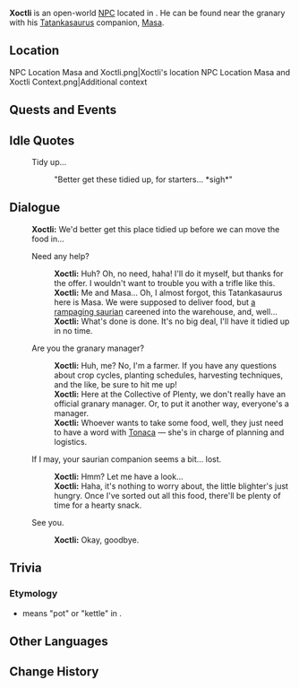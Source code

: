 {{Meta
<!-- Remove this template after adding the missing info -->
|missing_NPC_profile  = yes
}}
{{Character Infobox
|type             = Open-World NPC
|image            = NPC Xoctli.png
|realname         = <!-- Optional, if different from in-game name -->
|deceased         = <!-- Past (for deceased prior to events of the game) or free response -->
|region           = Natlan
|location         = Natlan
|affiliation      = Collective of Plenty
|title            = 

|ancestry         = <!-- Clan/family -->
|father           = 
|mother           = 
|spouse           = 
|sibling          = 
|child            = Cuaxilo
|relative         = 

|voiceEN          = 
|voiceCN          = 
|voiceJP          = 
|voiceKR          = 
|dialoguereward   = 
}}
'''Xoctli''' is an open-world [[NPC]] located in {{Location|"Collective of Plenty"}}. He can be found near the granary with his [[Tatankasaurus]] companion, [[Masa]].
<!-- Following a certain dialogue branch for the first time gives the player AMOUNT_AS_WORD [[Item]]. -->

==Location==
<gallery>
NPC Location Masa and Xoctli.png|Xoctli's location
NPC Location Masa and Xoctli Context.png|Additional context
</gallery>
<!--
==Profile==
Detailed story/lore information goes here.
''(To be added.)''

===Appearance===
Keep appearance section short and concise. Limit to 2 paragraphs with 3-4 sentences each.
''(To be added.)''
-->
==Quests and Events==
{{Quests and Events}}

==Idle Quotes==
{{Dialogue Start}}
:{{DIcon|Idle}} Tidy up...
::{{A|VO Xoctli 01.ogg}} "Better get these tidied up, for starters... *sigh*"
{{Dialogue End}}

==Dialogue==
{{Dialogue Start}}
:'''Xoctli:''' We'd better get this place tidied up before we can move the food in...
:{{DIcon}} Need any help?
::'''Xoctli:''' Huh? Oh, no need, haha! I'll do it myself, but thanks for the offer. I wouldn't want to trouble you with a trifle like this.
::'''Xoctli:''' Me and Masa... Oh, I almost forgot, this Tatankasaurus here is Masa. We were supposed to deliver food, but [[Pisasa|a rampaging saurian]] careened into the warehouse, and, well...
::'''Xoctli:''' What's done is done. It's no big deal, I'll have it tidied up in no time.
:{{DIcon}} Are you the granary manager?
::'''Xoctli:''' Huh, me? No, I'm a farmer. If you have any questions about crop cycles, planting schedules, harvesting techniques, and the like, be sure to hit me up!
::'''Xoctli:''' Here at the Collective of Plenty, we don't really have an official granary manager. Or, to put it another way, everyone's a manager.
::'''Xoctli:''' Whoever wants to take some food, well, they just need to have a word with [[Tonaca]] &mdash; she's in charge of planning and logistics.
:{{DIcon}} If I may, your saurian companion seems a bit... lost.
::'''Xoctli:''' Hmm? Let me have a look...
::'''Xoctli:''' Haha, it's nothing to worry about, the little blighter's just hungry. Once I've sorted out all this food, there'll be plenty of time for a hearty snack.
:{{DIcon}} See you.
::'''Xoctli:''' Okay, goodbye.
{{Dialogue End}}
<!--
==Event Dialogue==
===Event Name===
{{Dialogue Start}}
:'''Xoctli:'''
{{Dialogue End}}
-->
==Trivia==
===Etymology===
*{{wt|xoctli|Xoctli}} means "pot" or "kettle" in {{w|Nahuatl}}.

==Other Languages==
{{Other Languages|default_hidden=1
|en      = Xoctli
|zhs     = 豪特利
|zhs_rm  = Háotèlì
|zht     = 豪特利
|zht_rm  = Háotèlì
|ja      = ショクトリ
|ja_rm   = Shokutori
|ko      = 호크틀리
|es      = Xoctli
|fr      = Xoctli
|ru      = Шоктли
|th      = Xoctli
|vi      = Xoctli
|de      = Xoctli
|id      = Xoctli
|pt      = Xoctli
|tr      = Xoctli
|it      = Xoctli
}}

==Change History==
{{Change History|5.5}}
<!--
==References==
{{Reflist}}
-->